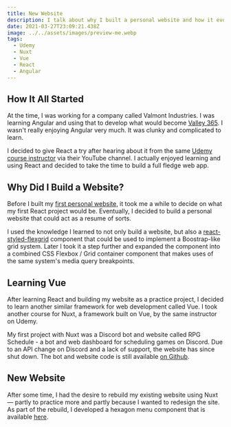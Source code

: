 ```yaml
---
title: New Website
description: I talk about why I built a personal website and how it evolved over time.
date: 2021-03-27T23:09:21.438Z
image: ../../assets/images/preview-me.webp
tags:
  - Udemy
  - Nuxt
  - Vue
  - React
  - Angular
---
```


## How It All Started

At the time, I was working for a company called Valmont Industries. I was learning Angular and using that to develop what would become [Valley 365](https://www.valley365.com). I wasn't really enjoying Angular very much. It was clunky and complicated to learn.

<MDImage src={v365} alt="" />

I decided to give React a try after hearing about it from the same [Udemy course instructor](https://www.udemy.com/user/academind/) via their YouTube channel. I actually enjoyed learning and using React and decided to take the time to build a full fledge web app.

## Why Did I Build a Website?

Before I built my [first personal website](https://mattdekok.herokuapp.com), it took me a while to decide on what my first React project would be. Eventually, I decided to build a personal website that could act as a resume of sorts.

<MDImage src={me} alt="" />

I used the knowledge I learned to not only build a website, but also a [react-styled-flexgrid](https://github.com/sillvva/react-styled-flexgrid) component that could be used to implement a Boostrap-like grid system. Later I took it a step further and expanded the component into a combined CSS Flexbox / Grid container component that makes uses of the same system's media query breakpoints.

## Learning Vue

After learning React and building my website as a practice project, I decided to learn another similar framework for web development called Vue. I took another course for Nuxt, a framework built on Vue, by the same instructor on Udemy.

My first project with Nuxt was a Discord bot and website called RPG Schedule - a bot and web dashboard for scheduling games on Discord. Due to an API change on Discord and a lack of support, the website has since shut down. The bot and website code is still available [on Github](/projects).

<MDImage src={rpg} alt="" />

## New Website

After some time, I had the desire to rebuild my existing website using Nuxt &mdash; partly to practice more and partly because I wanted to redesign the site. As part of the rebuild, I developed a hexagon menu component that is available [here](/projects).
